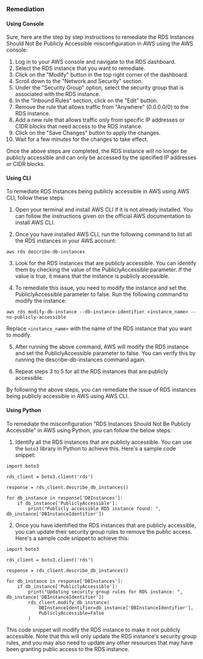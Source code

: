 ### Remediation

#### Using Console

Sure, here are the step by step instructions to remediate the RDS Instances Should Not Be Publicly Accessible misconfiguration in AWS using the AWS console:

1. Log in to your AWS console and navigate to the RDS dashboard.
2. Select the RDS instance that you want to remediate.
3. Click on the "Modify" button in the top right corner of the dashboard.
4. Scroll down to the "Network and Security" section.
5. Under the "Security Group" option, select the security group that is associated with the RDS instance.
6. In the "Inbound Rules" section, click on the "Edit" button.
7. Remove the rule that allows traffic from "Anywhere" (0.0.0.0/0) to the RDS instance.
8. Add a new rule that allows traffic only from specific IP addresses or CIDR blocks that need access to the RDS instance.
9. Click on the "Save Changes" button to apply the changes.
10. Wait for a few minutes for the changes to take effect.

Once the above steps are completed, the RDS instance will no longer be publicly accessible and can only be accessed by the specified IP addresses or CIDR blocks.

#### Using CLI

To remediate RDS Instances being publicly accessible in AWS using AWS CLI, follow these steps:

1. Open your terminal and install AWS CLI if it is not already installed. You can follow the instructions given on the official AWS documentation to install AWS CLI.

2. Once you have installed AWS CLI, run the following command to list all the RDS instances in your AWS account:

```
aws rds describe-db-instances
```

3. Look for the RDS instances that are publicly accessible. You can identify them by checking the value of the PubliclyAccessible parameter. If the value is true, it means that the instance is publicly accessible.

4. To remediate this issue, you need to modify the instance and set the PubliclyAccessible parameter to false. Run the following command to modify the instance:

```
aws rds modify-db-instance --db-instance-identifier <instance_name> --no-publicly-accessible
```

Replace `<instance_name>` with the name of the RDS instance that you want to modify.

5. After running the above command, AWS will modify the RDS instance and set the PubliclyAccessible parameter to false. You can verify this by running the describe-db-instances command again.

6. Repeat steps 3 to 5 for all the RDS instances that are publicly accessible.

By following the above steps, you can remediate the issue of RDS instances being publicly accessible in AWS using AWS CLI.

#### Using Python

To remediate the misconfiguration "RDS Instances Should Not Be Publicly Accessible" in AWS using Python, you can follow the below steps:

1. Identify all the RDS instances that are publicly accessible. You can use the `boto3` library in Python to achieve this. Here's a sample code snippet:

```
import boto3

rds_client = boto3.client('rds')

response = rds_client.describe_db_instances()

for db_instance in response['DBInstances']:
    if db_instance['PubliclyAccessible']:
        print("Publicly accessible RDS instance found: ", db_instance['DBInstanceIdentifier'])
```

2. Once you have identified the RDS instances that are publicly accessible, you can update their security group rules to remove the public access. Here's a sample code snippet to achieve this:

```
import boto3

rds_client = boto3.client('rds')

response = rds_client.describe_db_instances()

for db_instance in response['DBInstances']:
    if db_instance['PubliclyAccessible']:
        print("Updating security group rules for RDS instance: ", db_instance['DBInstanceIdentifier'])
        rds_client.modify_db_instance(
            DBInstanceIdentifier=db_instance['DBInstanceIdentifier'],
            PubliclyAccessible=False
        )
```

This code snippet will modify the RDS instance to make it not publicly accessible. Note that this will only update the RDS instance's security group rules, and you may also need to update any other resources that may have been granting public access to the RDS instance.


